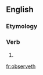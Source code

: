 ==English==

===Etymology===
{{suffix|en|observe|eth}}

===Verb===
{{head|en|verb form}}

# {{en-archaic third-person singular of|observe}}

[[fr:observeth]]
